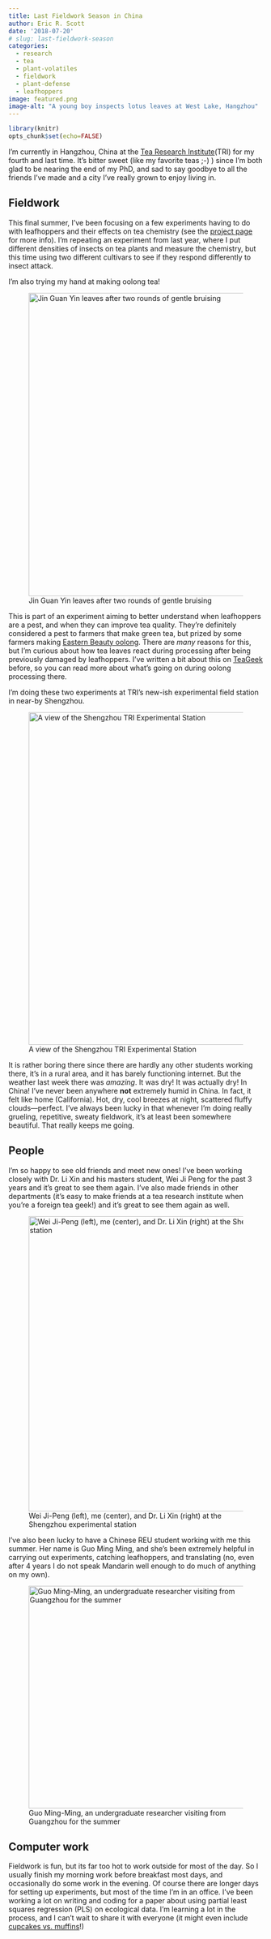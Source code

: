 ```yaml
---
title: Last Fieldwork Season in China
author: Eric R. Scott
date: '2018-07-20'
# slug: last-fieldwork-season
categories:
  - research
  - tea
  - plant-volatiles
  - fieldwork
  - plant-defense
  - leafhoppers
image: featured.png
image-alt: "A young boy inspects lotus leaves at West Lake, Hangzhou"
---
```


```r
library(knitr)
opts_chunk$set(echo=FALSE)
```

I'm currently in Hangzhou, China at the [Tea Research Institute](www.tricaas.com)(TRI) for my fourth and last time.
It's bitter sweet (like my favorite teas ;-) ) since I'm both glad to be nearing the end of my PhD, and sad to say goodbye to all the friends I've made and a city I've really grown to enjoy living in.

## Fieldwork

This final summer, I've been focusing on a few experiments having to do with leafhoppers and their effects on tea chemistry (see the [project page](/project/climate-leafhopper-quality/) for more info).
I'm repeating an experiment from last year, where I put different densities of insects on tea plants and measure the chemistry, but this time using two different cultivars to see if they respond differently to insect attack.

I'm also trying my hand at making oolong tea!

![Jin Guan Yin leaves after two rounds of gentle bruising](myoolong.jpg){fig-alt="A small pile of tea leaves that have turned brown around their edges" fig-align="center" width="598"}

This is part of an experiment aiming to better understand when leafhoppers are a pest, and when they can improve tea quality.
They're definitely considered a pest to farmers that make green tea, but prized by some farmers making [Eastern Beauty oolong](https://specialtyteaalliance.org/world-of-tea/oriental-beauty-bug-bitten-teas/).
There are *many* reasons for this, but I'm curious about how tea leaves react during processing after being previously damaged by leafhoppers.
I've written a bit about this on [TeaGeek](http://www.teageek.net/blog/2018/03/oolong-mid-oxidized/) before, so you can read more about what's going on during oolong processing there.

I'm doing these two experiments at TRI's new-ish experimental field station in near-by Shengzhou.

![A view of the Shengzhou TRI Experimental Station](shengzhou.jpg){fig-alt="A landscape view of tea plants planted in rows in the foreground with mountains and sky and a few buildings in the background" fig-align="center" width="656"}

It is rather boring there since there are hardly any other students working there, it's in a rural area, and it has barely functioning internet.
But the weather last week there was *amazing*.
It was dry!
It was actually dry!
In China!
I've never been anywhere **not** extremely humid in China.
In fact, it felt like home (California).
Hot, dry, cool breezes at night, scattered fluffy clouds---perfect.
I've always been lucky in that whenever I'm doing really grueling, repetitive, sweaty fieldwork, it's at least been somewhere beautiful.
That really keeps me going.

## People

I'm so happy to see old friends and meet new ones!
I've been working closely with Dr. Li Xin and his masters student, Wei Ji Peng for the past 3 years and it's great to see them again.
I've also made friends in other departments (it's easy to make friends at a tea research institute when you're a foreign tea geek!) and it's great to see them again as well.

![Wei Ji-Peng (left), me (center), and Dr. Li Xin (right) at the Shengzhou experimental station](lixin-weijipeng.jpg){fig-alt="Three men standing in a tea field posing for a photo" fig-align="center" width="582"}

I've also been lucky to have a Chinese REU student working with me this summer.
Her name is Guo Ming Ming, and she's been extremely helpful in carrying out experiments, catching leafhoppers, and translating (no, even after 4 years I do not speak Mandarin well enough to do much of anything on my own).

![Guo Ming-Ming, an undergraduate researcher visiting from Guangzhou for the summer](ming-ming.jpg){fig-alt="A young woman with a bucket hat standing in a tea giving a peace sign" fig-align="center" width="439"}

## Computer work

Fieldwork is fun, but its far too hot to work outside for most of the day.
So I usually finish my morning work before breakfast most days, and occasionally do some work in the evening.
Of course there are longer days for setting up experiments, but most of the time I'm in an office.
I've been working a lot on writing and coding for a paper about using partial least squares regression (PLS) on ecological data.
I'm learning a lot in the process, and I can't wait to share it with everyone (it might even include [cupcakes vs. muffins](/2018/03/05/cupcakes-vs-muffins/)!)
